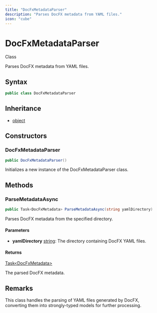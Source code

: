 ```yaml
---
title: "DocFxMetadataParser"
description: "Parses DocFX metadata from YAML files."
icon: "cube"
---
```


# DocFxMetadataParser

<Badge variant="outline">Class</Badge>

Parses DocFX metadata from YAML files.

## Syntax

```csharp
public class DocFxMetadataParser
```

## Inheritance

- [object](https://learn.microsoft.com/dotnet/api/system.object)

## Constructors

### DocFxMetadataParser

```csharp
public DocFxMetadataParser()
```

Initializes a new instance of the DocFxMetadataParser class.


## Methods

### ParseMetadataAsync

```csharp
public Task<DocFxMetadata> ParseMetadataAsync(string yamlDirectory)
```

Parses DocFX metadata from the specified directory.

#### Parameters

- **yamlDirectory** [string](https://learn.microsoft.com/dotnet/api/system.string): The directory containing DocFX YAML files.

#### Returns

[Task&lt;DocFxMetadata&gt;](https://learn.microsoft.com/dotnet/api/system.threading.tasks.task-1)

The parsed DocFX metadata.


## Remarks

This class handles the parsing of YAML files generated by DocFX,
converting them into strongly-typed models for further processing.

